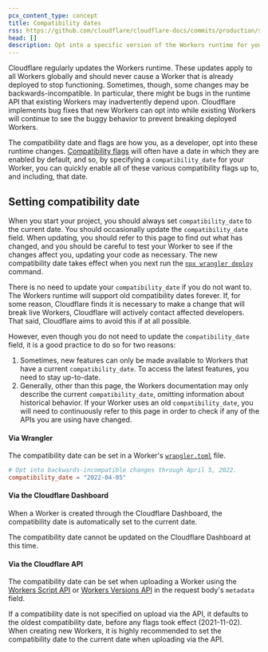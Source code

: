 ```yaml
---
pcx_content_type: concept
title: Compatibility dates
rss: https://github.com/cloudflare/cloudflare-docs/commits/production/src/content/compatibility-dates.atom
head: []
description: Opt into a specific version of the Workers runtime for your Workers project.
---
```


Cloudflare regularly updates the Workers runtime. These updates apply to all Workers globally and should never cause a Worker that is already deployed to stop functioning. Sometimes, though, some changes may be backwards-incompatible. In particular, there might be bugs in the runtime API that existing Workers may inadvertently depend upon. Cloudflare implements bug fixes that new Workers can opt into while existing Workers will continue to see the buggy behavior to prevent breaking deployed Workers.

The compatibility date and flags are how you, as a developer, opt into these runtime changes. [Compatibility flags](/workers/configuration/compatibility-flags) will often have a date in which they are enabled by default, and so, by specifying a `compatibility_date` for your Worker, you can quickly enable all of these various compatibility flags up to, and including, that date.

## Setting compatibility date

When you start your project, you should always set `compatibility_date` to the current date. You should occasionally update the `compatibility_date` field. When updating, you should refer to this page to find out what has changed, and you should be careful to test your Worker to see if the changes affect you, updating your code as necessary. The new compatibility date takes effect when you next run the [`npx wrangler deploy`](/workers/wrangler/commands/#deploy) command.

There is no need to update your `compatibility_date` if you do not want to. The Workers runtime will support old compatibility dates forever. If, for some reason, Cloudflare finds it is necessary to make a change that will break live Workers, Cloudflare will actively contact affected developers. That said, Cloudflare aims to avoid this if at all possible.

However, even though you do not need to update the `compatibility_date` field, it is a good practice to do so for two reasons:

1. Sometimes, new features can only be made available to Workers that have a current `compatibility_date`. To access the latest features, you need to stay up-to-date.
2. Generally, other than this page, the Workers documentation may only describe the current `compatibility_date`, omitting information about historical behavior. If your Worker uses an old `compatibility_date`, you will need to continuously refer to this page in order to check if any of the APIs you are using have changed.

#### Via Wrangler

The compatibility date can be set in a Worker's [`wrangler.toml`](/workers/wrangler/configuration/) file.

```toml
# Opt into backwards-incompatible changes through April 5, 2022.
compatibility_date = "2022-04-05"
```

#### Via the Cloudflare Dashboard

When a Worker is created through the Cloudflare Dashboard, the compatibility date is automatically set to the current date.

The compatibility date cannot be updated on the Cloudflare Dashboard at this time.

#### Via the Cloudflare API

The compatibility date can be set when uploading a Worker using the [Workers Script API](/api/operations/worker-script-upload-worker-module) or [Workers Versions API](/api/operations/worker-versions-upload-version#request-body) in the request body's `metadata` field.

If a compatibility date is not specified on upload via the API, it defaults to the oldest compatibility date, before any flags took effect (2021-11-02). When creating new Workers, it is highly recommended to set the compatibility date to the current date when uploading via the API.
